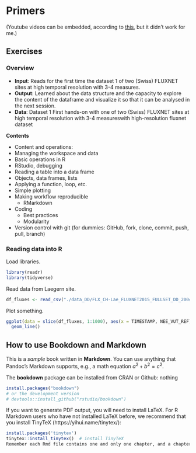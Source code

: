 # Primers

(Youtube videos can be embedded, according to [this](https://bookdown.org/yihui/rmarkdown/learnr-videos.html), but it didn't work for me.)

## Exercises

### Overview 

- **Input**: Reads for the first time the dataset 1 of two (Swiss) FLUXNET sites at high temporal resolution with 3-4 measures. 
- **Output**: Learned about the data structure and the capacity to explore the content of the dataframe and visualize it so that it can be analysed in the next session.
- **Data**: Dataset 1 First hands-on with one of two (Swiss) FLUXNET sites at high temporal resolution with 3-4 measureswith high-resolution fluxnet dataset

**Contents**

- Content and operations:
- Managing the workspace and data
- Basic operations in R
- RStudio, debugging
- Reading a table into a data frame
- Objects, data frames, lists
- Applying a function, loop, etc.
- Simple plotting
- Making workflow reproducible
	- RMarkdown
- Coding
	- Best practices
	- Modularity
- Version control with git (for dummies: GitHub, fork, clone, commit, push, pull, branch)


### Reading data into R

Load libraries.
```r
library(readr)
library(tidyverse)
```

Read data from Laegern site.
```r
df_fluxes <- read_csv("./data_DD/FLX_CH-Lae_FLUXNET2015_FULLSET_DD_2004-2014_1-3.csv" ) 
```

Plot something.
```r
ggplot(data = slice(df_fluxes, 1:1000), aes(x = TIMESTAMP, NEE_VUT_REF)) +
  geom_line()
```


## How to use Bookdown and Markdown

This is a _sample_ book written in **Markdown**. You can use anything that Pandoc's Markdown supports, e.g., a math equation $a^2 + b^2 = c^2$.

The **bookdown** package can be installed from CRAN or Github:
nothing

```r
install.packages("bookdown")
# or the development version
# devtools::install_github("rstudio/bookdown")
```

If you want to generate PDF output, you will need to install LaTeX. For R Markdown users who have not installed LaTeX before, we recommend that you install TinyTeX (https://yihui.name/tinytex/):

```r
install.packages('tinytex')
tinytex::install_tinytex()  # install TinyTeX
Remember each Rmd file contains one and only one chapter, and a chapter is defined by the first-level heading `#`.
```